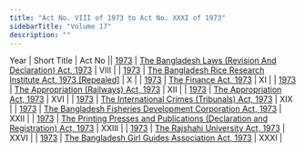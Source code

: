 ```yaml
---
title: "Act No. VIII of 1973 to Act No. XXXI of 1973"
sidebarTitle: "Volume 17"
description: ""
---
```


Year | Short Title | Act No || [1973](/act-430.html) | [The Bangladesh Laws (Revision And Declaration) Act, 1973](/act-430.html) | VIII |
| [1973](/act-431.html) | [The Bangladesh Rice Research Institute Act, 1973 [Repealed]](/act-431.html) | X |
| [1973](/act-432.html) | [The Finance Act, 1973](/act-432.html) | XI |
| [1973](/act-433.html) | [The Appropriation (Railways) Act, 1973](/act-433.html) | XII |
| [1973](/act-434.html) | [The Appropriation Act, 1973](/act-434.html) | XVI |
| [1973](/act-435.html) | [The International Crimes (Tribunals) Act, 1973](/act-435.html) | XIX |
| [1973](/act-436.html) | [The Bangladesh Fisheries Development Corporation Act, 1973](/act-436.html) | XXII |
| [1973](/act-437.html) | [The Printing Presses and Publications (Declaration and Registration) Act, 1973](/act-437.html) | XXIII |
| [1973](/act-438.html) | [The Rajshahi University Act, 1973](/act-438.html) | XXVI |
| [1973](/act-439.html) | [The Bangladesh Girl Guides Association Act, 1973](/act-439.html) | XXXI |
